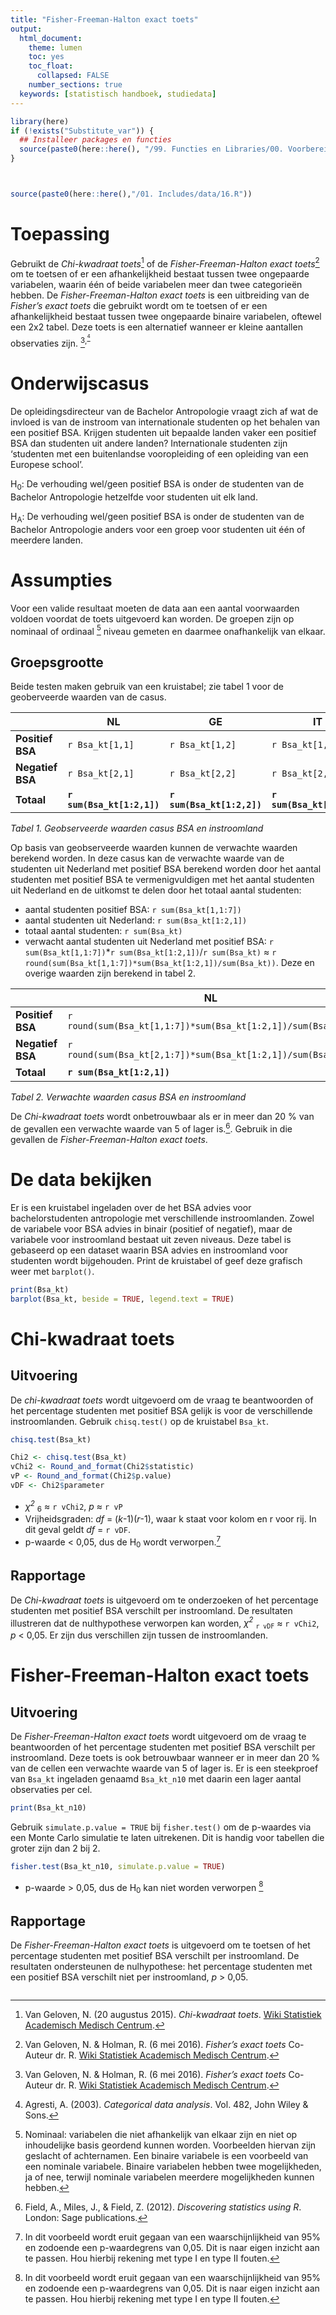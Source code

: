 ```yaml
---
title: "Fisher-Freeman-Halton exact toets"
output:
  html_document:
    theme: lumen
    toc: yes
    toc_float: 
      collapsed: FALSE 
    number_sections: true
  keywords: [statistisch handboek, studiedata]
---
```


<!-- ## CLOSEDBLOK: Functies.R -->
```r
library(here)
if (!exists("Substitute_var")) {
  ## Installeer packages en functies
  source(paste0(here::here(), "/99. Functies en Libraries/00. Voorbereidingen.R"), echo = FALSE)
}
```
<!-- ## /CLOSEDBLOK: Functies.R -->

<style>
`r htmltools::includeHTML(paste0(here::here(),"/01. Includes/css/Stylesheet_SHHO.css"))`
</style>

<!-- ## CLOSEDBLOK: Header.R -->
```r
```
<!-- ## /CLOSEDBLOK: Header.R -->

<!-- ## CLOSEDBLOK: Status.R -->
```r
```
<!-- ## /CLOSEDBLOK: Status.R -->

<!-- ## OPENBLOK: Data-aanmaken.R -->
```r
source(paste0(here::here(),"/01. Includes/data/16.R"))
```
<!-- ## /OPENBLOK: Data-aanmaken.R -->

# Toepassing
Gebruikt de *Chi-kwadraat toets*[^1] of de *Fisher-Freeman-Halton exact toets*[^2] om te toetsen of er een afhankelijkheid bestaat tussen twee ongepaarde variabelen, waarin één of beide variabelen meer dan twee categorieën hebben. De *Fisher-Freeman-Halton exact toets* is een uitbreiding van de *Fisher's exact toets* die gebruikt wordt om te toetsen of er een afhankelijkheid bestaat tussen twee ongepaarde binaire variabelen, oftewel een 2x2 tabel. Deze toets is een alternatief wanneer er kleine aantallen observaties zijn. [^2]<sup>,<sup>[^3]

# Onderwijscasus
<div id = "casus">
De opleidingsdirecteur van de Bachelor Antropologie vraagt zich af wat de invloed is van de instroom van internationale studenten op het behalen van een positief BSA. Krijgen studenten uit bepaalde landen vaker een positief BSA dan studenten uit andere landen? Internationale studenten zijn 'studenten met een buitenlandse vooropleiding of een opleiding van een Europese school’. 

H~0~: De verhouding wel/geen positief BSA is onder de studenten van de Bachelor Antropologie hetzelfde voor studenten uit elk land.  

H~A~: De verhouding wel/geen positief BSA is onder de studenten van de Bachelor Antropologie anders voor een groep voor studenten uit één of meerdere landen.  
</div>

# Assumpties
Voor een valide resultaat moeten de data aan een aantal voorwaarden voldoen voordat de toets uitgevoerd kan worden. De groepen zijn op nominaal of ordinaal [^4] niveau gemeten en daarmee onafhankelijk van elkaar. 

## Groepsgrootte
Beide testen maken gebruik van een kruistabel; zie tabel 1 voor de geoberveerde waarden van de casus. 

<!-- ## TEKSTBLOK: Groepsgrootte1.R -->

|                      | NL   | GE | IT | UK | BE | ES | US |   |
| ------------- | ---------| ------------| -------------| ---------|---------|---------|---------| ------------- |
| **Positief BSA** |`r Bsa_kt[1,1]` | `r Bsa_kt[1,2]`  | `r Bsa_kt[1,3]`  | `r Bsa_kt[1,4]`  | `r Bsa_kt[1,5]`  | `r Bsa_kt[1,6]`  | `r Bsa_kt[1,7]`  | **`r sum(Bsa_kt[1,1:7])`**|
| **Negatief BSA**  |`r Bsa_kt[2,1]`   | `r Bsa_kt[2,2]` | `r Bsa_kt[2,3]` | `r Bsa_kt[2,4]` | `r Bsa_kt[2,5]` | `r Bsa_kt[2,6]` | `r Bsa_kt[2,7]` | **`r sum(Bsa_kt[2,1:7])`**|
|**Totaal** |**`r sum(Bsa_kt[1:2,1])`**   | **`r sum(Bsa_kt[1:2,2])`** | **`r sum(Bsa_kt[1:2,3])`**   | **`r sum(Bsa_kt[1:2,4])`**   | **`r sum(Bsa_kt[1:2,5])`**   | **`r sum(Bsa_kt[1:2,6])`**   | **`r sum(Bsa_kt[1:2,7])`**   | **`r sum(Bsa_kt)`** |
*Tabel 1. Geobserveerde waarden casus BSA en instroomland*
<!-- ## TEKSTBLOK: Groepsgrootte1.R -->

Op basis van geobserveerde waarden kunnen de verwachte waarden berekend worden. In deze casus kan de verwachte waarde van de studenten uit Nederland met positief BSA berekend worden door het aantal studenten met positief BSA te vermenigvuldigen met het aantal studenten uit Nederland en de uitkomst te delen door het totaal aantal studenten:

<!-- ## TEKSTBLOK: Groepsgrootte2.R -->
* aantal studenten positief BSA: `r sum(Bsa_kt[1,1:7])`   
* aantal studenten uit Nederland: `r sum(Bsa_kt[1:2,1])`  
* totaal aantal studenten: `r sum(Bsa_kt)` 
* verwacht aantal studenten uit Nederland met positief BSA: `r sum(Bsa_kt[1,1:7])`*`r sum(Bsa_kt[1:2,1])`/`r sum(Bsa_kt)` ≈ `r round(sum(Bsa_kt[1,1:7])*sum(Bsa_kt[1:2,1])/sum(Bsa_kt)) `. Deze en overige waarden zijn berekend in tabel 2. 

|                      | NL   | GE | IT | UK | BE | ES | US |   |
| ------------- | ---------| ------------| -------------| ---------|---------|---------|---------| ------------- |
| **Positief BSA** |`r round(sum(Bsa_kt[1,1:7])*sum(Bsa_kt[1:2,1])/sum(Bsa_kt)) ` | `r round(sum(Bsa_kt[1,1:7])*sum(Bsa_kt[1:2,2])/sum(Bsa_kt)) `  | `r round(sum(Bsa_kt[1,1:7])*sum(Bsa_kt[1:2,3])/sum(Bsa_kt)) `  | `r round(sum(Bsa_kt[1,1:7])*sum(Bsa_kt[1:2,4])/sum(Bsa_kt)) `  | `r round(sum(Bsa_kt[1,1:7])*sum(Bsa_kt[1:2,5])/sum(Bsa_kt)) `  | `r round(sum(Bsa_kt[1,1:7])*sum(Bsa_kt[1:2,6])/sum(Bsa_kt)) `  | `r round(sum(Bsa_kt[1,1:7])*sum(Bsa_kt[1:2,7])/sum(Bsa_kt)) `  | **`r sum(Bsa_kt[1,1:7])`**|
| **Negatief BSA**  |`r round(sum(Bsa_kt[2,1:7])*sum(Bsa_kt[1:2,1])/sum(Bsa_kt)) `   | `r round(sum(Bsa_kt[2,1:7])*sum(Bsa_kt[1:2,2])/sum(Bsa_kt)) ` | `r round(sum(Bsa_kt[2,1:7])*sum(Bsa_kt[1:2,3])/sum(Bsa_kt)) ` | `r round(sum(Bsa_kt[2,1:7])*sum(Bsa_kt[1:2,4])/sum(Bsa_kt)) ` | `r round(sum(Bsa_kt[2,1:7])*sum(Bsa_kt[1:2,5])/sum(Bsa_kt)) ` | `r round(sum(Bsa_kt[2,1:7])*sum(Bsa_kt[1:2,6])/sum(Bsa_kt)) ` | `r round(sum(Bsa_kt[2,1:7])*sum(Bsa_kt[1:2,7])/sum(Bsa_kt)) ` | **`r sum(Bsa_kt[2,1:7])`**|
|**Totaal** |**`r sum(Bsa_kt[1:2,1])`**   | **`r sum(Bsa_kt[1:2,2])`** | **`r sum(Bsa_kt[1:2,3])`**   | **`r sum(Bsa_kt[1:2,4])`**   | **`r sum(Bsa_kt[1:2,5])`**   | **`r sum(Bsa_kt[1:2,6])`**   | **`r sum(Bsa_kt[1:2,7])`**   | **`r sum(Bsa_kt)`** |
*Tabel 2. Verwachte waarden casus BSA en instroomland*
<!-- ## TEKSTBLOK: Groepsgrootte2.R -->

De *Chi-kwadraat toets* wordt onbetrouwbaar als er in meer dan 20 % van de gevallen een verwachte waarde van 5 of lager is.[^5]. Gebruik in die gevallen de *Fisher-Freeman-Halton exact toets*.  


# De data bekijken
<!-- ## TEKSTBLOK: Data-bekijken.R -->
Er is een kruistabel ingeladen over de het BSA advies voor bachelorstudenten antropologie met verschillende instroomlanden. Zowel de variabele voor BSA advies in binair (positief of negatief), maar de variabele voor instroomland bestaat uit zeven niveaus. Deze tabel is gebaseerd op een dataset waarin BSA advies en instroomland voor studenten wordt bijgehouden. 
Print de kruistabel of geef deze grafisch weer met `barplot()`. 
<!-- ## /TEKSTBLOK: Data-bekijken.R -->
<!-- ## OPENBLOK: Data-bekijken.R -->
```r
print(Bsa_kt)
barplot(Bsa_kt, beside = TRUE, legend.text = TRUE)
```
<!-- ## /OPENBLOK: Data-bekijken.R -->

# Chi-kwadraat toets
## Uitvoering
<!-- ## TEKSTBLOK: Chi2-toets.R -->
De *chi-kwadraat toets* wordt uitgevoerd om de vraag te beantwoorden of het percentage studenten met positief BSA gelijk is voor de verschillende instroomlanden. Gebruik `chisq.test()` op de kruistabel `Bsa_kt`.  
<!-- ## /TEKSTBLOK: Chi2-toets.R -->
<!-- ## OPENBLOK: Chi2-toets-->
```r
chisq.test(Bsa_kt)
```
<!-- ## /OPENBLOK: Chi2-toets-->
<!-- ## CLOSEDBLOK: Chi2-toets.R-->
```r
Chi2 <- chisq.test(Bsa_kt)
vChi2 <- Round_and_format(Chi2$statistic)
vP <- Round_and_format(Chi2$p.value)
vDF <- Chi2$parameter
```
<!-- ## /CLOSEDBLOK: Chi2-toets.R-->

<!-- ## TEKSTBLOK: Chi2-toets.R-->
* *χ^2^* ~6~ ≈ `r vChi2`, *p* ≈ `r vP`  
* Vrijheidsgraden: *df* = (*k*-1)(*r*-1), waar k staat voor kolom en r voor rij. In dit geval geldt *df* = `r vDF`. 
* p-waarde < 0,05, dus de H~0~ wordt verworpen.[^6]  

<!-- ## /TEKSTBLOK: Chi2-toets.R-->

## Rapportage

<!-- ## TEKSTBLOK: RapportageChi2.R -->
De *Chi-kwadraat toets* is uitgevoerd om te onderzoeken of het percentage studenten met positief BSA verschilt per instroomland. De resultaten illustreren dat de nulthypothese verworpen kan worden, *χ^2^* ~`r vDF`~ ≈ `r vChi2`, *p* < 0,05. Er zijn dus verschillen zijn tussen de instroomlanden.
<!-- ## TEKSTBLOK: RapportageChi2.R -->


# Fisher-Freeman-Halton exact toets
## Uitvoering
<!-- ## TEKSTBLOK: UitvoeringFFH.R -->
De *Fisher-Freeman-Halton exact toets* wordt uitgevoerd om de vraag te beantwoorden of het percentage studenten met positief BSA verschilt per instroomland. Deze toets is ook betrouwbaar wanneer er in meer dan 20 % van de cellen een verwachte waarde van 5 of lager is. Er is een steekproef van `Bsa_kt` ingeladen genaamd `Bsa_kt_n10` met daarin een lager aantal observaties per cel.
<!-- ## TEKSTBLOK: UitvoeringFFH.R -->

<!-- ## OPENBLOK: data-bekijken-n10 -->
```r
print(Bsa_kt_n10)
```
<!-- ## /OPENBLOK: data-bekijken-n10 -->

<!-- ## TEKSTBLOK: Fisher-Freeman-Halton-exact-toets-->
Gebruik `simulate.p.value = TRUE` bij `fisher.test()` om de p-waardes via een Monte Carlo simulatie te laten uitrekenen. Dit is handig voor tabellen die groter zijn dan 2 bij 2.
<!-- ## /TEKSTBLOK: Fisher-Freeman-Halton-exact-toets-->
<!-- ## OPENBLOK: Fisher-Freeman-Halton-exact-toets-->
``` r
fisher.test(Bsa_kt_n10, simulate.p.value = TRUE)
```
<!-- ## /OPENBLOK: Fisher-Freeman-Halton-exact-toets-->
* p-waarde > 0,05, dus de H~0~ kan niet worden verworpen [^6]


## Rapportage
<!-- ## TEKSTBLOK: Rapportage.R -->
De *Fisher-Freeman-Halton exact toets* is uitgevoerd om te toetsen of het percentage studenten met positief BSA verschilt per instroomland. De resultaten ondersteunen de nulhypothese: het percentage studenten met een positief BSA verschilt niet per instroomland, *p* > 0,05. 

<!-- ## /TEKSTBLOK: Rapportage.R -->

<!-- ## CLOSEDBLOK: Footer.R -->
```r
```
<!-- ## /CLOSEDBLOK: Footer.R -->


[^1]: Van Geloven, N. (20 augustus 2015). *Chi-kwadraat toets*. [Wiki Statistiek Academisch Medisch Centrum](https://wikistatistiek.amc.nl/index.php/Chi-kwadraat_toets).
[^2]: Van Geloven, N. & Holman, R. (6 mei 2016). *Fisher's exact toets* Co-Auteur	dr. R. [Wiki Statistiek Academisch Medisch Centrum](https://wikistatistiek.amc.nl/index.php/Fisher%27s_exact_toets).
[^3]: Agresti, A. (2003). *Categorical data analysis*. Vol. 482, John Wiley & Sons.
[^4]: Nominaal: variabelen die niet afhankelijk van elkaar zijn en niet op inhoudelijke basis geordend kunnen worden. Voorbeelden hiervan zijn geslacht of achternamen. Een binaire variabele is een voorbeeld van een nominale variabele. Binaire variabelen hebben twee mogelijkheden, ja of nee, terwijl nominale variabelen meerdere mogelijkheden kunnen hebben. 
[^5]: Field, A., Miles, J., & Field, Z. (2012). *Discovering statistics using R*. London: Sage publications.
[^6]: In dit voorbeeld wordt eruit gegaan van een waarschijnlijkheid van 95% en zodoende een p-waardegrens van 0,05. Dit is naar eigen inzicht aan te passen. Hou hierbij rekening met type I en type II fouten.